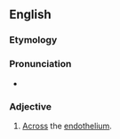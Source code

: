 
==English==

===Etymology===
{{prefix|trans|endothelial|lang=en}}

===Pronunciation===
* {{a|US}} {{IPA|tɹænzɛndoʊˈθiliɔl|lang=en}}

===Adjective===
{{en-adj|-}}

# {{context|cytology|lang=en}} [[across|Across]] the [[endothelium]].